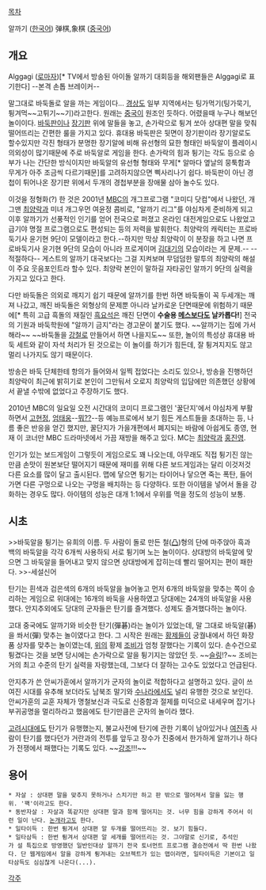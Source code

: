 [[목차]]

알까기 ([[한국어]])
弹棋,象棋 ([[중국어]]) 

== 개요 ==
Alggagi ([[로마자]])[* TV에서 방송된 아이돌 알까기 대회등을 해외팬들은 Alggagi로 표기한다]
--본격 손톱 브레이커--

말그대로 바둑돌로 알을 까는 게임이다... [[경상도]] 일부 지역에서는 팅가먹기(팅가묵기, 튕겨먹~~고튀기~~기)라고한다. 원래는 [[중국]]이 원조인 듯하다. 어렸을때 누구나 해보던 놀이이다. [[바둑]]판이나 [[장기]]판 위에 말들을 놓고, 손가락으로 튕겨 쏘아 상대편 말을 맞춰떨어뜨리는 간편한 룰을 가지고 있다. 휴대용 바둑판은 뒷면이 장기판이라 장기알로도 할수있지만 각진 형태가 분명한 장기알에 비해 유선형의 묘한 형태인 바둑알이 플레이시 의외성이 많기때문에 주로 바둑알로 게임을 한다. 손가락의 힘과 튕기는 각도 등으로 승부가 나는 간단한 방식이지만 바둑알의 유선형 형태와 무게[* 알마다 옆날의 뭉툭함과 무게가 아주 조금씩 다르기때문]를 고려하지않으면 삑사리나기 쉽다. 바둑판이 아닌 경첩이 튀어나온 장기판 위에서 두개의 경첩부분을 장애물 삼아 놀수도 있다. 

이것을 정형화(?) 한 것은 2001년 [[MBC]]의 개그프로그램 "코미디 닷컴"에서 나왔던, 개그맨 [[최양락]]과 미녀 개그우먼 여윤정 콤비로, "알까기 리그"를 야심차게 준비하게 되고 이후 알까기가 선풍적인 인기를 얻어 전국으로 퍼졌고 온라인 대전게임으로도 나왔었고 급기야 명절 프로그램으로도 편성되는 등의 저력을 발휘한다. 최양락의 캐릭터는 프로바둑기사 윤기현 9단이 모델이라고 한다.--하지만 막상 최양락이 이 분장을 하고 나면 프로바둑기사 윤기현 9단의 모습이 아니라 프로게이머 [[김대기]]의 모습이라는 게 문제.-- --적절하다-- 게스트의 알까기 대국보다는 그걸 지켜보며 무덤덤한 말투의 최양락의 해설이 주요 웃음포인트라 할수 있다. 최양락 본인이 말하길 자타공인 알까기 9단의 실력을 가지고 있다고 한다.

다만 바둑돌은 의외로 깨지기 쉽기 때문에 알까기를 한번 하면 바둑돌이 꼭 두세개는 깨져 나갔고, 깨진 바둑돌은 외형상의 문제뿐 아니라 날카로운 단면때문에 위험하기 때문에[* 특히 고급 흑돌의 재질인 [[흑요석]]은 깨진 단면이 '''수술용 [[메스]]보다도 날카롭다!'''] 전국의 기원과 바둑학원에 "알까기 금지"라는 경고문이 붙기도 했다. ~~알까기는 집에 가서 해라~~ ~~바둑돌을 [[강철]]로 만들어서 하면 나을지도~~
또한, 놀이의 특성상 휴대용 바둑 세트와 같이 자석 처리가 된 것으로는 이 놀이를 하기가 힘든데, 잘 튕겨지지도 않고 멀리 나가지도 않기 때문이다.

방송은 바둑 단체한테 항의가 들어와서 일찍 접었다는 소리도 있으나, 방송을 진행하던 최양락이 최근에 밝히기로 본인이 그만둬서 오로지 최양락의 입담에만 의존했던 상황에서 끝낼 수밖에 없었다고 주장하기도 했다.

2010년 MBC의 일요일 오전 시간대의 코미디 프로그램인 '꿀단지'에서 야심차게 부활하면서 [[고현정]], [[엄태웅]]--[[1박 2일|뭐??]]--등 예능프로에서 보기 힘든 게스트들을 초대하는 등, 나름 좋은 반응을 얻긴 했지만, 꿀단지가 가을개편에서 폐지되는 바람에 아쉽게도 종영, 현재 이 코너만 MBC 드라마넷에서 가끔 재방을 해주고 있다.
MC는 [[최양락]]과 [[홍진영]].

인기가 있는 보드게임이 그렇듯이 게임으로도 꽤 나오는데, 아무래도 직접 튕기진 않는 만큼 손맛이 원본보단 떨어지기 때문에 재미를 위해 다른 보드게임과는 달리 이것저것 다른 요소를 많이 달고 출시된다. 맵에 닿으면 튕기는 타이어나 닿으면 죽는 폭탄, 들어가면 다른 구멍으로 나오는 구멍을 배치하는 등 다양하다. 또한 아이템을 넣어서 돌을 강화하는 경우도 많다. 아이템의 성능은 대개 1:1에서 우위를 먹을 정도의 성능이 보통.

== 시초 ==
>>바둑알을 튕기는 유희의 이름. 두 사람이 돌로 만든 철([[凸]])형의 단에 마주앉아 흑과 백의 바둑알을 각각 6개씩 사용하되 서로 튕기며 노는 놀이이다. 상대방의 바둑알에 맞으면 그 바둑알을 들어내고 맞지 않으면 상대방에게 잡히는데 빨리 떨어지는 편이 패한다.
>>-세설신어

탄기는 흰색과 검은색의 6개의 바둑알을 늘어놓고 먼저 6개의 바둑알을 맞추는 쪽이 승리하는 게임으로 위대에는 16개의 바둑을 사용하였고 당대에는 24개의 바둑알을 사용했다. 안지추외에도 당대의 군자들은 탄기를 즐겨했다. 성제도 즐겨했다하는 놀이다.

고대 중국에도 알까기와 비슷한 탄기(彈碁)라는 놀이가 있었는데, 말 그대로 바둑알(碁)을 쏴서(彈) 맞추는 놀이였다고 한다. 그 시작은 원래는 [[황제]]들이 궁궐내에서 하던 화장품 상자를 맞추는 놀이였는데, [[위]]의 황제 [[조비]]가 엄청 잘했다는 기록이 있다. 손수건으로 튕겼다는 것을 보면 당시에는 손가락으로 알을 튕기지는 않았던 듯. ~~[[슬링]]!?~~ 조비는 거의 최고 수준의 탄기 실력을 자랑했는데, 그보다 더 잘하는 고수도 있었다고 언급된다.

안지추가 쓴 안씨가훈에서 알까기가 군자의 놀이로 적합하다고 설명하고 있다. 글이 쓰여진 시대를 유추해 보더라도 남북조 말기와 [[수]]나라에서도 널리 유행한 것으로 보인다. 안씨가훈의 교훈 자체가 명철보신과 극도로 신중함과 절제를 미덕으로 내세우며 잡기나 부귀공명을 멀리하라고 했음에도 탄기만큼은 군자의 놀이라 했다.

[[고려]]시대에도 탄기가 유행했는지, 불교사전에 탄기에 관한 기록이 남아있거나 [[여진]]족 사람이 탄기를 했다던가 거란과의 전투를 앞두고 장수가 진중에서 한가하게 알까기나 하다가 전쟁에서 패했다는 기록도 있다. ~~[[강조]]!!!~~

== 용어 ==
 * 자살 : 상대편 말을 맞추지 못하거나 스치기만 하고 판 밖으로 떨어져서 말을 잃는 행위. '꽥'이라고도 한다.
 * 동반자살 : 자살과 똑같지만 상대편 말과 함께 떨어지는 것. 너무 힘을 강하게 주어서 이런 일이 난다. [[논개]]라고도 한다.
 * 일타이득 : 한번 튕겨서 상대편 알 두개를 떨어뜨리는 것. 보기 힘들다.
 * 일타삼득 : 한번 튕겨서 상대편 알 세개를 떨어뜨리는 것. 그야말로 신기로, 추석인가 설 특집으로 방영했던 일반인대상 알까기 전국 토너먼트 프로그램 결승전에서 딱 한번 나왔다. 단 웹게임에서 알을 강하게 튕겨내는 오브젝트가 있는 맵이라면, 일타이득은 기본이고 일타삼득도 심심찮게 나온다(...).


[[각주]]

